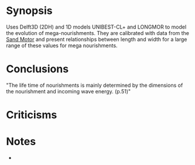 = Synopsis = 
Uses Delft3D (2DH) and 1D models UNIBEST-CL+ and LONGMOR to model the evolution of mega-nourishments. They are calibrated with data from the [[sand_motor|Sand Motor]] and present relationships between length and width for a large range of these values for mega nourishments.

= Conclusions =
"The life time of nourishments is mainly determined by the dimensions of the nourishment and incoming wave energy. (p.51)"

= Criticisms =


= Notes =
* 
